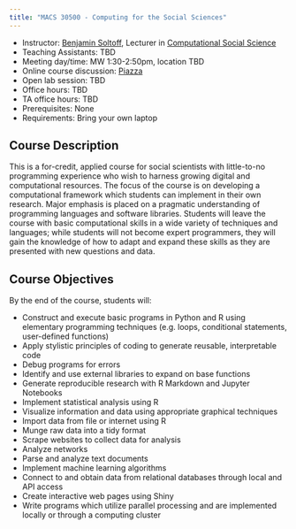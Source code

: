 ```yaml
---
title: "MACS 30500 - Computing for the Social Sciences"
---
```


* Instructor: [Benjamin Soltoff](http://www.bensoltoff.com), Lecturer in [Computational Social Science](http://macss.uchicago.edu)
* Teaching Assistants: TBD
* Meeting day/time: MW 1:30-2:50pm, location TBD
* Online course discussion: [Piazza](https://piazza.com/class/iqs52bwt8au4lw)
* Open lab session: TBD
* Office hours: TBD
* TA office hours: TBD
* Prerequisites: None
* Requirements: Bring your own laptop

## Course Description

This is a for-credit, applied course for social scientists with little-to-no programming experience who wish to harness growing digital and computational resources. The focus of the course is on developing a computational framework which students can implement in their own research. Major emphasis is placed on a pragmatic understanding of programming languages and software libraries. Students will leave the course with basic computational skills in a wide variety of techniques and languages; while students will not become expert programmers, they will gain the knowledge of how to adapt and expand these skills as they are presented with new questions and data.

## Course Objectives

By the end of the course, students will:

* Construct and execute basic programs in Python and R using elementary programming techniques (e.g. loops, conditional statements, user-defined functions)
* Apply stylistic principles of coding to generate reusable, interpretable code
* Debug programs for errors
* Identify and use external libraries to expand on base functions
* Generate reproducible research with R Markdown and Jupyter Notebooks
* Implement statistical analysis using R
* Visualize information and data using appropriate graphical techniques
* Import data from file or internet using R
* Munge raw data into a tidy format
* Scrape websites to collect data for analysis
* Analyze networks
* Parse and analyze text documents
* Implement machine learning algorithms
* Connect to and obtain data from relational databases through local and API access
* Create interactive web pages using Shiny
* Write programs which utilize parallel processing and are implemented locally or through a computing cluster







